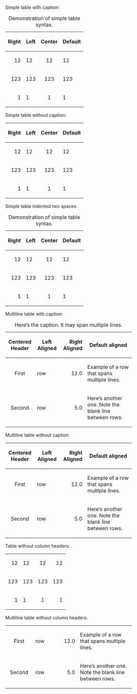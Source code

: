 Simple table with caption:

{|
|+ Demonstration of simple table syntax.
!align="right"| Right
! Left
!align="center"| Center
! Default
|-
|align="right"| 12
| 12
|align="center"| 12
| 12
|-
|align="right"| 123
| 123
|align="center"| 123
| 123
|-
|align="right"| 1
| 1
|align="center"| 1
| 1
|}

Simple table without caption:

{|
!align="right"| Right
! Left
!align="center"| Center
! Default
|-
|align="right"| 12
| 12
|align="center"| 12
| 12
|-
|align="right"| 123
| 123
|align="center"| 123
| 123
|-
|align="right"| 1
| 1
|align="center"| 1
| 1
|}

Simple table indented two spaces:

{|
|+ Demonstration of simple table syntax.
!align="right"| Right
! Left
!align="center"| Center
! Default
|-
|align="right"| 12
| 12
|align="center"| 12
| 12
|-
|align="right"| 123
| 123
|align="center"| 123
| 123
|-
|align="right"| 1
| 1
|align="center"| 1
| 1
|}

Multiline table with caption:

{|
|+ Here’s the caption. It may span multiple lines.
!align="center" width="15%"| Centered Header
!width="13%"| Left Aligned
!align="right" width="16%"| Right Aligned
!width="35%"| Default aligned
|-
|align="center"| First
| row
|align="right"| 12.0
| Example of a row that spans multiple lines.
|-
|align="center"| Second
| row
|align="right"| 5.0
| Here’s another one. Note the blank line between rows.
|}

Multiline table without caption:

{|
!align="center" width="15%"| Centered Header
!width="13%"| Left Aligned
!align="right" width="16%"| Right Aligned
!width="35%"| Default aligned
|-
|align="center"| First
| row
|align="right"| 12.0
| Example of a row that spans multiple lines.
|-
|align="center"| Second
| row
|align="right"| 5.0
| Here’s another one. Note the blank line between rows.
|}

Table without column headers:

{|
|align="right"| 12
| 12
|align="center"| 12
|align="right"| 12
|-
|align="right"| 123
| 123
|align="center"| 123
|align="right"| 123
|-
|align="right"| 1
| 1
|align="center"| 1
|align="right"| 1
|}

Multiline table without column headers:

{|
|align="center" width="15%"| First
|width="13%"| row
|align="right" width="16%"| 12.0
|width="35%"| Example of a row that spans multiple lines.
|-
|align="center"| Second
| row
|align="right"| 5.0
| Here’s another one. Note the blank line between rows.
|}
